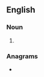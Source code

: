 ==English==

===Noun===
{{head|en|noun plural form}}

# {{plural of|premed|lang=en}}

===Anagrams===
* {{anagrams|en|deperms|spermed}}